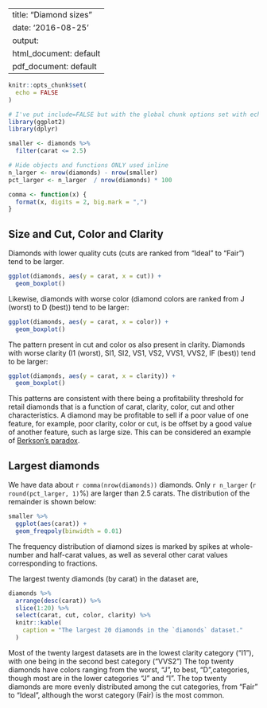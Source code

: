   
---
title: "Diamond sizes"
date: '2016-08-25'
output:
  html_document: default
  pdf_document: default
---

```r
knitr::opts_chunk$set(
  echo = FALSE
)
```


```r
# I've put include=FALSE but with the global chunk options set with echo=FALSE then it'll not be in the report so I'll suppress only the messages that my ressort with message=FALSE, and puting the smaller in another chunk
library(ggplot2)
library(dplyr)
```

```r
smaller <- diamonds %>% 
  filter(carat <= 2.5)
```

```r
# Hide objects and functions ONLY used inline
n_larger <- nrow(diamonds) - nrow(smaller)
pct_larger <- n_larger  / nrow(diamonds) * 100

comma <- function(x) {
  format(x, digits = 2, big.mark = ",")
}
```

## Size and Cut, Color and Clarity

Diamonds with lower quality cuts (cuts are ranked from "Ideal" to "Fair") 
tend to be larger.
```r
ggplot(diamonds, aes(y = carat, x = cut)) +
  geom_boxplot()
```

Likewise, diamonds with worse color (diamond colors are ranked from J (worst) 
to D (best)) tend to be larger:  
```r
ggplot(diamonds, aes(y = carat, x = color)) +
  geom_boxplot()
```

The pattern present in cut and color os also present in clarity. Diamonds with 
worse clarity (I1 (worst), SI1, SI2, VS1, VS2, VVS1, VVS2, IF (best)) tend to 
be larger:  
```r
ggplot(diamonds, aes(y = carat, x = clarity)) +
  geom_boxplot()
```

This patterns are consistent with there being a profitability threshold for retail diamonds that is a function of carat, clarity, color, cut and other characteristics. A diamond may be profitable to sell if a poor value of one feature, for example, poor clarity, color or cut, is be offset by a good value 
of another feature, such as large size. This can be considered an example of [Berkson's paradox](https://en.wikipedia.org/wiki/Berkson%27s_paradox).  

## Largest diamonds

We have data about `r comma(nrow(diamonds))` diamonds. Only `r n_larger` (`r round(pct_larger, 1)`%) are larger than 2.5 carats. The distribution  of the remainder is shown below:  

```r
smaller %>% 
  ggplot(aes(carat)) + 
  geom_freqpoly(binwidth = 0.01)
```

The frequency distribution of diamond sizes is marked by spikes at
whole-number and half-carat values, as well as several other carat values
corresponding to fractions.  

The largest twenty diamonds (by carat) in the dataset are,
```r
diamonds %>%
  arrange(desc(carat)) %>%
  slice(1:20) %>%
  select(carat, cut, color, clarity) %>%
  knitr::kable(
    caption = "The largest 20 diamonds in the `diamonds` dataset."
  )
```

Most of the twenty largest datasets are in the lowest clarity category ("I1"),
with one being in the second best category ("VVS2") The top twenty diamonds 
have colors ranging from the worst, "J", to best, "D",categories, though most
are in the lower categories "J" and "I". The top twenty diamonds are more evenly
distributed among the cut categories, from "Fair" to "Ideal", although the worst
category (Fair) is the most common.

